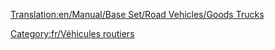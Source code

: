 [[Translation:en/Manual/Base Set/Road Vehicles/Goods Trucks]]

{{fr/Vehicule routier|nom      = Camion de marchandises Balogh
  |img      = en/Balogh Goods Truck.png
  |prix     = 4 387£ (8 774$)
  |vitesse  = 48 km/h (30 mph)
  |annualite= 421£ (842$)
  |design  = 1936
  |vie      = 15
  |capacite = 14 caisses de marchandises
}}
{{fr/Vehicule routier|nom      = Camion de marchandises Craighead
  |img      = en/Craighead Goods Truck.png
  |prix     = 5 330£ (10 660$)
  |vitesse  = 88 km/h (55 mph)
  |annualite= 787£ (1 574$)
  |design  = 1974
  |vie      = 15
  |capacite = 16 caisses de marchandises
}}
{{fr/Vehicule routier|nom      = Camion de marchandises Goss
  |img      = en/Goss Goods Truck.png
  |prix     = 5 740£ (11 480$)
  |vitesse  = 112 km/h (70 mph)
  |annualite= 1 125£ (2 250$)
  |design  = 2005
  |vie      = 15
  |capacite = 18 caisses de marchandises
}}

[[Category:fr/Véhicules routiers]]